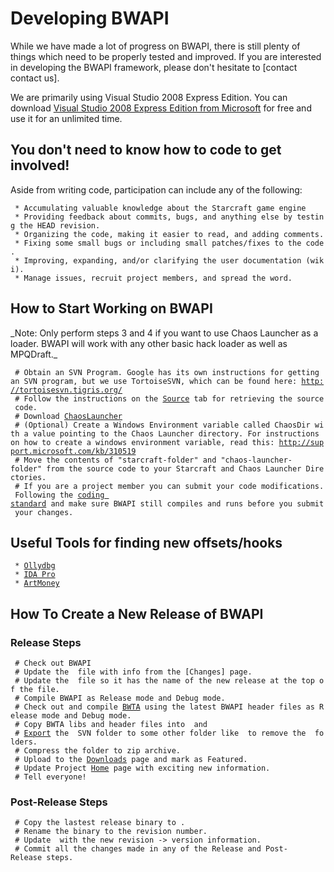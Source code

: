 = Developing BWAPI =

While we have made a lot of progress on BWAPI, there is still plenty of things which need to be properly tested and improved. If you are interested in developing the BWAPI framework, please don't hesitate to [contact contact us].


We are primarily using Visual Studio 2008 Express Edition. You can download [http://www.microsoft.com/express/download/#webInstall Visual Studio 2008 Express Edition from Microsoft] for free and use it for an unlimited time.

== You don't need to know how to code to get involved! ==
Aside from writing code, participation can include any of the following:
  * Accumulating valuable knowledge about the Starcraft game engine
  * Providing feedback about commits, bugs, and anything else by testing the HEAD revision.
  * Organizing the code, making it easier to read, and adding comments.
  * Fixing some small bugs or including small patches/fixes to the code.
  * Improving, expanding, and/or clarifying the user documentation (wiki).
  * Manage issues, recruit project members, and spread the word.

== How to Start Working on BWAPI ==

_Note: Only perform steps 3 and 4 if you want to use Chaos Launcher as a loader. BWAPI will work with any other basic hack loader as well as MPQDraft._

  # Obtain an SVN Program. Google has its own instructions for getting an SVN program, but we use TortoiseSVN, which can be found here: http://tortoisesvn.tigris.org/
  # Follow the instructions on the [http://code.google.com/p/bwapi/source/checkout Source] tab for retrieving the source code.
  # Download [http://www.teamliquid.net/forum/viewmessage.php?topic_id=65196 ChaosLauncher]
  # (Optional) Create a Windows Environment variable called ChaosDir with a value pointing to the Chaos Launcher directory. For instructions on how to create a windows environment variable, read this: http://support.microsoft.com/kb/310519
  # Move the contents of "starcraft-folder" and "chaos-launcher-folder" from the source code to your Starcraft and Chaos Launcher Directories.
  # If you are a project member you can submit your code modifications. Following the [http://code.google.com/p/bwapi/wiki/CodingStandard coding standard] and make sure BWAPI still compiles and runs before you submit your changes.

== Useful Tools for finding new offsets/hooks ==

  * [http://www.ollydbg.de/ Ollydbg]
  * [http://www.hex-rays.com/idapro/ IDA Pro]
  * [http://www.artmoney.ru/ ArtMoney]

== How To Create a New Release of BWAPI ==

=== Release Steps ===
  # Check out BWAPI
  # Update the {{{ChangeLog}}} file with info from the [Changes] page.
  # Update the {{{README}}} file so it has the name of the new release at the top of the file.
  # Compile BWAPI as Release mode and Debug mode.
  # Check out and compile [http://bwta.googlecode.com BWTA] using the latest BWAPI header files as Release mode and Debug mode.
  # Copy BWTA libs and header files into {{{Release_Binary/libs/}}} and {{{Release_Binary/include/}}}
  # [http://tortoisesvn.net/docs/release/TortoiseSVN_en/tsvn-dug-export.html Export] the {{{Release_Binary}}} SVN folder to some other folder like {{{BWAPI_Beta_X.Y.Z}}} to remove the {{{.svn}}} folders.
  # Compress the folder to zip archive.
  # Upload to the [http://code.google.com/p/bwapi/downloads/list Downloads] page and mark as Featured.
  # Update Project [http://code.google.com/p/bwapi/admin Home] page with exciting new information.
  # Tell everyone!

=== Post-Release Steps ===
  # Copy the lastest release binary to {{{Release_Binary/Starcraft/bwapi-data/revisions}}}.
  # Rename the binary to the revision number.
  # Update {{{info.txt}}} with the new revision -> version information.
  # Commit all the changes made in any of the Release and Post-Release steps.